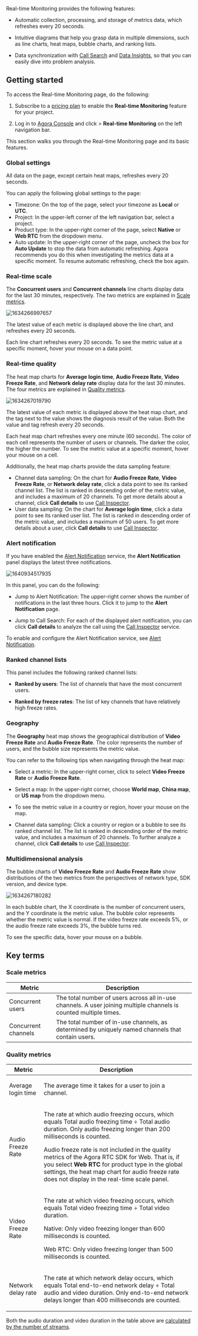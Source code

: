 

Real-time Monitoring provides the following features:

-   Automatic collection, processing, and storage of metrics data, which refreshes every 20 seconds.

-   Intuitive diagrams that help you grasp data in multiple dimensions, such as line charts, heat maps, bubble charts, and ranking lists.

-   Data synchronization with [Call Search](./video-voice-sdk/call-search) and [Data Insights](./video-voice-sdk/data-insight), so that you can easily dive into problem analysis.

## Getting started

To access the Real-time Monitoring page, do the following:

1.  Subscribe to a [pricing plan](/agora-analytics/reference/pricing) to enable the **Real-time Monitoring** feature for your project.

2.  Log in to [Agora Console](https://console.agora.io/) and click **<Vpd k="NAME"/>** &gt; **Real-time Monitoring** on the left navigation bar.

This section walks you through the Real-time Monitoring page and its basic features.

### Global settings

All data on the page, except certain heat maps, refreshes every 20 seconds.

You can apply the following global settings to the page:
- Timezone: On the top of the page, select your timezone as **Local** or **UTC**.
- Project: In the upper-left corner of the left navigation bar, select a project.
- Product type: In the upper-right corner of the page, select **Native** or **Web RTC** from the dropdown menu.
- Auto update: In the upper-right corner of the page, uncheck the box for **Auto Update** to stop the data from automatic refreshing. Agora recommends you do this when investigating the metrics data at a specific moment. To resume automatic refreshing, check the box again.

### Real-time scale

The **Concurrent users** and **Concurrent channels** line charts display data for the last 30 minutes, respectively. The two metrics are explained in [Scale metrics](#scale-metrics).

![1634266997657](https://web-cdn.agora.io/docs-files/1634266997657)

The latest value of each metric is displayed above the line chart, and refreshes every 20 seconds.

Each line chart refreshes every 20 seconds. To see the metric value at a specific moment, hover your mouse on a data point.

### Real-time quality

The heat map charts for **Average login time**, **Audio Freeze Rate**, **Video Freeze Rate**, and **Network delay rate** display data for the last 30 minutes. The four metrics are explained in [Quality metrics](#quality-metrics).

![1634267019790](https://web-cdn.agora.io/docs-files/1634267019790)

The latest value of each metric is displayed above the heat map chart, and the tag next to the value shows the diagnosis result of the value. Both the value and tag refresh every 20 seconds.

Each heat map chart refreshes every one minute (60 seconds). The color of each cell represents the number of users or channels. The darker the color, the higher the number. To see the metric value at a specific moment, hover your mouse on a cell.

Additionally, the heat map charts provide the data sampling feature:

-   Channel data sampling: On the chart for **Audio Freeze Rate**, **Video Freeze Rate**, or **Network delay rate**, click a data point to see its ranked channel list. The list is ranked in descending order of the metric value, and includes a maximum of 20 channels. To get more details about a channel, click **Call details** to use [Call Inspector](./video-voice-sdk/call-search).
-   User data sampling: On the chart for **Average login time**, click a data point to see its ranked user list. The list is ranked in descending order of the metric value, and includes a maximum of 50 users. To get more details about a user, click **Call details** to use [Call Inspector](./video-voice-sdk/call-search).

### Alert notification

If you have enabled the [Alert Notification](./video-voice-sdk/alarm) service, the **Alert Notification** panel displays the latest three notifications.

![1640934517935](https://web-cdn.agora.io/docs-files/1640934517935)

In this panel, you can do the following:

-   Jump to Alert Notification: The upper-right corner shows the number of notifications in the last three hours. Click it to jump to the **Alert Notification** page.

-   Jump to Call Search: For each of the displayed alert notification, you can click **Call details** to analyze the call using the [Call Inspector](./video-voice-sdk/call-search) service.

To enable and configure the Alert Notification service, see [Alert Notification](./video-voice-sdk/alarm).

### Ranked channel lists

This panel includes the following ranked channel lists:

-   **Ranked by users**: The list of channels that have the most concurrent users.

-   **Ranked by freeze rates**: The list of key channels that have relatively high freeze rates.

### Geography

The **Geography** heat map shows the geographical distribution of **Video Freeze Rate** and **Audio Freeze Rate**. The color represents the number of users, and the bubble size represents the metric value.

You can refer to the following tips when navigating through the heat map:

-   Select a metric: In the upper-right corner, click to select **Video Freeze Rate** or **Audio Freeze Rate**.

-   Select a map: In the upper-right corner, choose **World map**, **China map**, or **US map** from the dropdown menu.

-   To see the metric value in a country or region, hover your mouse on the map.

-   Channel data sampling: Click a country or region or a bubble to see its ranked channel list. The list is ranked in descending order of the metric value, and includes a maximum of 20 channels. To further analyze a channel, click **Call details** to use [Call Inspector](./video-voice-sdk/call-search).

### Multidimensional analysis

The bubble charts of **Video Freeze Rate** and **Audio Freeze Rate** show distributions of the two metrics from the perspectives of network type, SDK version, and device type.

![1634267180282](https://web-cdn.agora.io/docs-files/1634267180282)

In each bubble chart, the X coordinate is the number of concurrent users, and the Y coordinate is the metric value. The bubble color represents whether the metric value is normal. If the video freeze rate exceeds 5%, or the audio freeze rate exceeds 3%, the bubble turns red.

To see the specific data, hover your mouse on a bubble.

## Key terms

### Scale metrics

| Metric              | Description                                                                                                       |
|---------------------|-------------------------------------------------------------------------------------------------------------------|
| Concurrent users    | The total number of users across all in-use channels. A user joining multiple channels is counted multiple times. |
| Concurrent channels | The total number of in-use channels, as determined by uniquely named channels that contain users.                 |

### Quality metrics

<table>
<colgroup>
<col/>
<col/>
</colgroup>
<thead>
<tr>
<th>Metric</th>
<th>Description</th>
</tr>
</thead>
<tbody>
<tr class="odd">
<td><p>Average login time</p></td>
<td><p>The average time it takes for a user to join a channel.</p></td>
</tr>
<tr class="even">
<td><p>Audio Freeze Rate</p></td>
<td><p>The rate at which audio freezing occurs, which equals Total audio freezing time ÷ Total audio duration. Only audio freezing longer than 200 milliseconds is counted.</p>
<p>Audio freeze rate is not included in the quality metrics of the Agora RTC SDK for Web. That is, if you select <strong>Web RTC</strong> for product type in the global settings, the heat map chart for audio freeze rate does not display in the real-time scale panel.</p></td>
</tr>
<tr class="odd">
<td><p>Video Freeze Rate</p></td>
<td><p>The rate at which video freezing occurs, which equals Total video freezing time ÷ Total video duration.</p>
<p>Native: Only video freezing longer than 600 milliseconds is counted.</p>
<p>Web RTC: Only video freezing longer than 500 milliseconds is counted.</p></td>
</tr>
<tr class="even">
<td><p>Network delay rate</p></td>
<td><p>The rate at which network delay occurs, which equals Total end-to-end network delay ÷ Total audio and video duration. Only end-to-end network delays longer than 400 milliseconds are counted.</p></td>
</tr>
</tbody>
</table>

Both the audio duration and video duration in the table above are [calculated by the number of streams](/agora-analytics/reference/billing-policies#how-does-agora-calculate-service-minutes).
